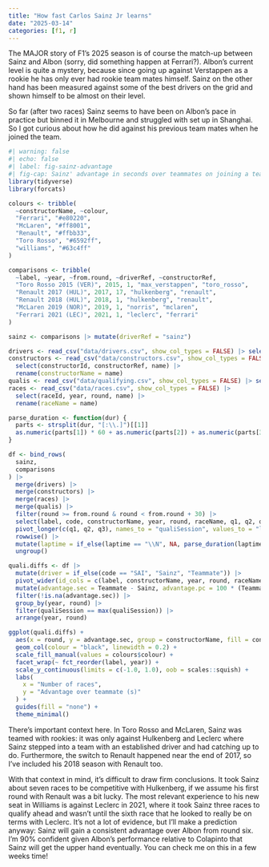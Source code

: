 ```yaml
---
title: "How fast Carlos Sainz Jr learns"
date: "2025-03-14"
categories: [f1, r]
---
```


The MAJOR story of F1's 2025 season is of course the match-up between Sainz and Albon (sorry, did something happen at Ferrari?). Albon's current level is quite a mystery, because since going up against Verstappen as a rookie he has only ever had rookie team mates himself. Sainz on the other hand has been measured against some of the best drivers on the grid and shown himself to be almost on their level.

So far (after two races) Sainz seems to have been on Albon's pace in practice but binned it in Melbourne and struggled with set up in Shanghai. So I got curious about how he did against his previous team mates when he joined the team.

```r
#| warning: false
#| echo: false
#| label: fig-sainz-advantage
#| fig-cap: Sainz' advantage in seconds over teammates on joining a team (positive advantage means Sainz was faster).
library(tidyverse)
library(forcats)

colours <- tribble(
  ~constructorName, ~colour,
  "Ferrari", "#e80220",
  "McLaren", "#ff8001",
  "Renault", "#ffbb33",
  "Toro Rosso", "#6592ff",
  "williams", "#63c4ff"
)

comparisons <- tribble(
  ~label, ~year, ~from.round, ~driverRef, ~constructorRef,
  "Toro Rosso 2015 (VER)", 2015, 1, "max_verstappen", "toro_rosso",
  "Renault 2017 (HUL)", 2017, 17, "hulkenberg", "renault",
  "Renault 2018 (HUL)", 2018, 1, "hulkenberg", "renault",
  "McLaren 2019 (NOR)", 2019, 1, "norris", "mclaren",
  "Ferrari 2021 (LEC)", 2021, 1, "leclerc", "ferrari"
)

sainz <- comparisons |> mutate(driverRef = "sainz")

drivers <- read_csv("data/drivers.csv", show_col_types = FALSE) |> select(driverId, driverRef, code)
constructors <- read_csv("data/constructors.csv", show_col_types = FALSE) |>
  select(constructorId, constructorRef, name) |>
  rename(constructorName = name)
qualis <- read_csv("data/qualifying.csv", show_col_types = FALSE) |> select(qualifyId, raceId, driverId, constructorId, q1, q2, q3)
races <- read_csv("data/races.csv", show_col_types = FALSE) |>
  select(raceId, year, round, name) |>
  rename(raceName = name)

parse_duration <- function(dur) {
  parts <- strsplit(dur, "[:\\.]")[[1]]
  as.numeric(parts[1]) * 60 + as.numeric(parts[2]) + as.numeric(parts[3]) / 1000
}

df <- bind_rows(
  sainz,
  comparisons
) |>
  merge(drivers) |>
  merge(constructors) |>
  merge(races) |>
  merge(qualis) |>
  filter(round >= from.round & round < from.round + 30) |>
  select(label, code, constructorName, year, round, raceName, q1, q2, q3) |>
  pivot_longer(c(q1, q2, q3), names_to = "qualiSession", values_to = "laptime") |>
  rowwise() |>
  mutate(laptime = if_else(laptime == "\\N", NA, parse_duration(laptime))) |>
  ungroup()

quali.diffs <- df |>
  mutate(driver = if_else(code == "SAI", "Sainz", "Teammate")) |>
  pivot_wider(id_cols = c(label, constructorName, year, round, raceName, qualiSession), names_from = driver, values_from = laptime) |>
  mutate(advantage.sec = Teammate - Sainz, advantage.pc = 100 * (Teammate - Sainz) / Teammate) |>
  filter(!is.na(advantage.sec)) |>
  group_by(year, round) |>
  filter(qualiSession == max(qualiSession)) |>
  arrange(year, round)

ggplot(quali.diffs) +
  aes(x = round, y = advantage.sec, group = constructorName, fill = constructorName) +
  geom_col(colour = "black", linewidth = 0.2) +
  scale_fill_manual(values = colours$colour) +
  facet_wrap(~ fct_reorder(label, year)) +
  scale_y_continuous(limits = c(-1.0, 1.0), oob = scales::squish) +
  labs(
    x = "Number of races",
    y = "Advantage over teammate (s)"
  ) +
  guides(fill = "none") +
  theme_minimal()
```

There's important context here. In Toro Rosso and McLaren, Sainz was teamed with rookies: it was only against Hulkenberg and Leclerc where Sainz stepped into a team with an established driver and had catching up to do. Furthermore, the switch to Renault happened near the end of 2017, so I've included his 2018 season with Renault too.

With that context in mind, it's difficult to draw firm conclusions. It took Sainz about seven races to be competitive with Hulkenberg, if we assume his first round with Renault was a bit lucky. The most relevant experience to his new seat in Williams is against Leclerc in 2021, where it took Sainz three races to qualify ahead and wasn't until the sixth race that he looked to really be on terms with Leclerc. It's not a lot of evidence, but I'll make a prediction anyway: Sainz will gain a consistent advantage over Albon from round six. I'm 90% confident given Albon's performance relative to Colapinto that Sainz will get the upper hand eventually. You can check me on this in a few weeks time!